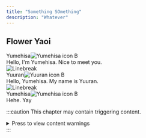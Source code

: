 ```yaml
---
title: "Something SOmething"
description: "Whatever"
---
```


## Flower Yaoi

<div class="icon"><span class="name">Yumehisa</span><Image src={Yumehisa_B} alt="Yumehisa icon B" /></div>
<div class="text">
Hello, I'm Yumehisa. Nice to meet you.
</div>

<div class="line"><Image src={Line} alt="Linebreak" /></div>

<div class="icon"><span class="name">Yuuran</span><Image src={Yuuran_B} alt="Yuuran icon B" /></div>
<div class="text">
Hello, Yumehisa. My name is Yuuran.
</div>

<div class="line"><Image src={Line} alt="Linebreak" /></div>

<div class="icon"><span class="name">Yumehisa</span><Image src={Yumehisa_B} alt="Yumehisa icon B" /></div>
<div class="text">
Hehe. Yay 
</div>

:::caution 
This chapter may contain triggering content.
<details>
<summary> Press to view content warnings </summary>
- thingy 
- thingy 2
</details>
:::